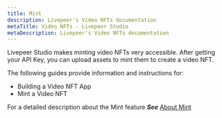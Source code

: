 ```yaml
---
title: Mint
description: Livepeer's Video NFTs documentation
metaTitle: Video NFTs - Livepeer Studio
metaDescription: Livepeer's Video NFTs documentation
---
```


Livepeer Studio makes minting video NFTs very accessible. After getting your API Key, you can upload assets to mint them to create a video NFT.


The following guides provide information and instructions for:

- Building a Video NFT App
- Mint a Video NFT

For a detailed description about the Mint feature ***See*** [About Mint](/aboutstudio/mint)